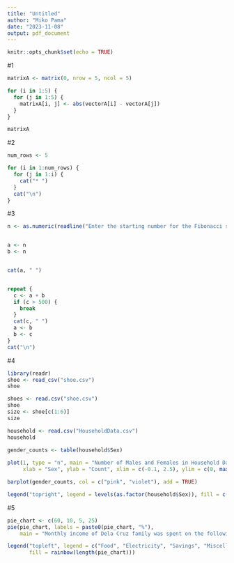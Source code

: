 ```yaml
---
title: "Untitled"
author: "Miko Pama"
date: "2023-11-08"
output: pdf_document
---
```


```r
knitr::opts_chunk$set(echo = TRUE)
```

#1
```r
matrixA <- matrix(0, nrow = 5, ncol = 5)

for (i in 1:5) {
  for (j in 1:5) {
    matrixA[i, j] <- abs(vectorA[i] - vectorA[j])
  }
}

matrixA
```

#2
```r
num_rows <- 5

for (i in 1:num_rows) {
  for (j in 1:i) {
    cat("* ")
  }
  cat("\n")
}
```

#3
```r
n <- as.numeric(readline("Enter the starting number for the Fibonacci sequence:"))


a <- n
b <- n


cat(a, " ")


repeat {
  c <- a + b
  if (c > 500) {
    break
  }
  cat(c, " ")
  a <- b
  b <- c
}
cat("\n")

```

#4
```r
library(readr)
shoe <- read_csv("shoe.csv")
shoe
```

```r
shoes <- read.csv("shoe.csv")
shoe
size <- shoe[c(1:6)]
size
```


```r
household <- read.csv("HouseholdData.csv")
household
 
gender_counts <- table(household$Sex)

plot(1, type = "n", main = "Number of Males and Females in Household Data",
     xlab = "Sex", ylab = "Count", xlim = c(-0.1, 2.5), ylim = c(0, max(gender_counts)))

barplot(gender_counts, col = c("pink", "violet"), add = TRUE)

legend("topright", legend = levels(as.factor(household$Sex)), fill = c("pink", "violet"))
```

#5
```r
pie_chart <- c(60, 10, 5, 25)
pie(pie_chart, labels = paste0(pie_chart, "%"),
    main = "Monthly income of Dela Cruz family was spent on the following: ", col = rainbow(length(pie_chart)))

legend("topleft", legend = c("Food", "Electricity", "Savings", "Miscellaneous"),
       fill = rainbow(length(pie_chart)))
```